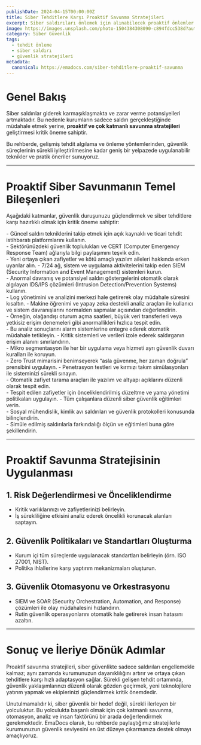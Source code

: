 ```yaml
---
publishDate: 2024-04-15T00:00:00Z
title: Siber Tehditlere Karşı Proaktif Savunma Stratejileri
excerpt: Siber saldırıları önlemek için alınabilecek proaktif önlemler ve gelişmiş tehdit algılama yöntemleri üzerine kapsamlı bir rehber.
image: https://images.unsplash.com/photo-1504384308090-c894fdcc538d?auto=format&fit=crop&w=1650&q=80
category: Siber Güvenlik
tags:
  - tehdit önleme
  - siber saldırı
  - güvenlik stratejileri
metadata:
  canonical: https://emadocs.com/siber-tehditlere-proaktif-savunma
---
```



# Genel Bakış

Siber saldırılar giderek karmaşıklaşmakta ve zarar verme potansiyelleri artmaktadır. Bu nedenle kurumların sadece saldırı gerçekleştiğinde müdahale etmek yerine, **proaktif ve çok katmanlı savunma stratejileri** geliştirmesi kritik öneme sahiptir.

Bu rehberde, gelişmiş tehdit algılama ve önleme yöntemlerinden, güvenlik süreçlerinin sürekli iyileştirilmesine kadar geniş bir yelpazede uygulanabilir teknikler ve pratik öneriler sunuyoruz.

---

# Proaktif Siber Savunmanın Temel Bileşenleri

Aşağıdaki katmanlar, güvenlik duruşunuzu güçlendirmek ve siber tehditlere karşı hazırlıklı olmak için kritik öneme sahiptir:

<DListItem dt="Tehdit İstihbaratı ve Bilgi Paylaşımı">
  - Güncel saldırı tekniklerini takip etmek için açık kaynaklı ve ticari tehdit istihbaratı platformlarını kullanın.<br />
  - Sektörünüzdeki güvenlik toplulukları ve CERT (Computer Emergency Response Team) ağlarıyla bilgi paylaşımını teşvik edin.<br />
  - Yeni ortaya çıkan zafiyetler ve kötü amaçlı yazılım aileleri hakkında erken uyarılar alın.
</DListItem>

<DListItem dt="Sürekli Güvenlik İzleme (Continuous Monitoring)">
  - 7/24 ağ, sistem ve uygulama aktivitelerini takip eden SIEM (Security Information and Event Management) sistemleri kurun.<br />
  - Anormal davranış ve potansiyel saldırı göstergelerini otomatik olarak algılayan IDS/IPS çözümleri (Intrusion Detection/Prevention Systems) kullanın.<br />
  - Log yönetimini ve analizini merkezi hale getirerek olay müdahale süresini kısaltın.
</DListItem>

<DListItem dt="Davranış Analitiği ve Anomali Tespiti">
  - Makine öğrenimi ve yapay zeka destekli analiz araçları ile kullanıcı ve sistem davranışlarını normalden sapmalar açısından değerlendirin.<br />
  - Örneğin, olağandışı oturum açma saatleri, büyük veri transferleri veya yetkisiz erişim denemeleri gibi anormallikleri hızlıca tespit edin.<br />
  - Bu analiz sonuçlarını alarm sistemlerine entegre ederek otomatik müdahale tetikleyin.
</DListItem>

<DListItem dt="Ağ ve Sistem Segmentasyonu">
  - Kritik sistemleri ve verileri izole ederek saldırganın erişim alanını sınırlandırın.<br />
  - Mikro segmentasyon ile her bir uygulama veya hizmeti ayrı güvenlik duvarı kuralları ile koruyun.<br />
  - Zero Trust mimarisini benimseyerek “asla güvenme, her zaman doğrula” prensibini uygulayın.
</DListItem>

<DListItem dt="Düzenli Güvenlik Testleri ve Zafiyet Yönetimi">
  - Penetrasyon testleri ve kırmızı takım simülasyonları ile sisteminizi sürekli sınayın.<br />
  - Otomatik zafiyet tarama araçları ile yazılım ve altyapı açıklarını düzenli olarak tespit edin.<br />
  - Tespit edilen zafiyetler için önceliklendirilmiş düzeltme ve yama yönetimi politikaları uygulayın.
</DListItem>

<DListItem dt="Eğitim ve Farkındalık Programları">
  - Tüm çalışanlara düzenli siber güvenlik eğitimleri verin.<br />
  - Sosyal mühendislik, kimlik avı saldırıları ve güvenlik protokolleri konusunda bilinçlendirin.<br />
  - Simüle edilmiş saldırılarla farkındalığı ölçün ve eğitimleri buna göre şekillendirin.
</DListItem>

---

# Proaktif Savunma Stratejisinin Uygulanması

## 1. Risk Değerlendirmesi ve Önceliklendirme

- Kritik varlıklarınızı ve zafiyetlerinizi belirleyin.
- İş sürekliliğine etkisini analiz ederek öncelikli korunacak alanları saptayın.

## 2. Güvenlik Politikaları ve Standartları Oluşturma

- Kurum içi tüm süreçlerde uygulanacak standartları belirleyin (örn. ISO 27001, NIST).
- Politika ihlallerine karşı yaptırım mekanizmaları oluşturun.

## 3. Güvenlik Otomasyonu ve Orkestrasyonu

- SIEM ve SOAR (Security Orchestration, Automation, and Response) çözümleri ile olay müdahalesini hızlandırın.
- Rutin güvenlik operasyonlarını otomatik hale getirerek insan hatasını azaltın.

---

# Sonuç ve İleriye Dönük Adımlar

Proaktif savunma stratejileri, siber güvenlikte sadece saldırıları engellemekle kalmaz; aynı zamanda kurumunuzun dayanıklılığını artırır ve ortaya çıkan tehditlere karşı hızlı adaptasyon sağlar. Sürekli gelişen tehdit ortamında, güvenlik yaklaşımlarınızı düzenli olarak gözden geçirmek, yeni teknolojilere yatırım yapmak ve ekiplerinizi güçlendirmek kritik önemdedir.

Unutulmamalıdır ki, siber güvenlik bir hedef değil, sürekli ilerleyen bir yolculuktur. Bu yolculukta başarılı olmak için çok katmanlı savunma, otomasyon, analiz ve insan faktörünü bir arada değerlendirmek gerekmektedir. EmaDocs olarak, bu rehberde paylaştığımız stratejilerle kurumunuzun güvenlik seviyesini en üst düzeye çıkarmanıza destek olmayı amaçlıyoruz.
